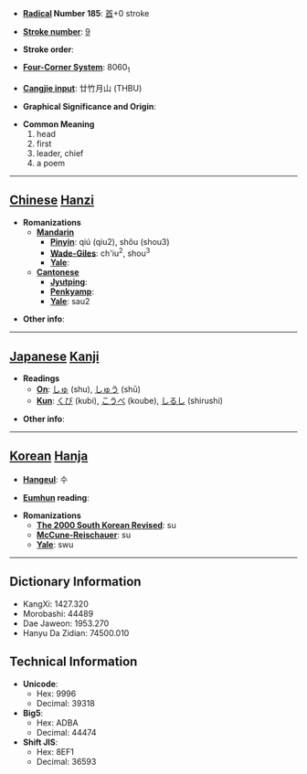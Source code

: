 * '''[[Wiktionary:Chinese radical index| Radical]] Number 185''': [[Wiktionary:Chinese radical index 首|首]]+0 stroke

* '''[[Wiktionary:Chinese total strokes index|Stroke number]]''': [[Wiktionary:Chinese total strokes index 9|9]]

* '''Stroke order''': 

* '''[[Wiktionary:Chinese four corner index|Four-Corner System]]''': 8060<sub>1</sub>

* '''[[Wiktionary:Chinese Cangjie index|Cangjie input]]''': 廿竹月山 (THBU)

* '''Graphical Significance and Origin''': 

* '''Common Meaning'''
*#head
*# first
*# leader, chief
*# a poem


----

== [[Chinese]] [[Hanzi]] ==

* '''Romanizations'''
** '''[[Mandarin]]'''
*** '''[[Pinyin]]''': qiú (qiu2), shǒu (shou3)
*** '''[[Wade-Giles]]''': ch'iu<sup>2</sup>, shou<sup>3</sup>
*** '''[[Yale]]''': 
** '''[[Cantonese]]'''
*** '''[[Jyutping]]''':
*** '''[[Penkyamp]]''': 
*** '''[[Yale]]''': sau2

* '''Other info''': 

----

== [[Japanese]] [[Kanji]] ==

* '''Readings'''
** '''[[On]]''': [[しゅ]] (shu), [[しゅう]] (shū)
** '''[[Kun]]''': [[くび]] (kubi), [[こうべ]] (koube), [[しるし]] (shirushi)

* '''Other info''':  

----

== [[Korean]] [[Hanja]] ==

* '''[[Hangeul]]''': 수

* '''[[Eumhun]] reading''': 

* '''Romanizations'''
** '''[[The 2000 South Korean Revised Romanization|The 2000 South Korean Revised]]''': su
** '''[[McCune-Reischauer]]''': su
** '''[[Yale]]''': swu

----

== Dictionary Information ==

* KangXi: 1427.320
* Morobashi: 44489
* Dae Jaweon: 1953.270
* Hanyu Da Zidian: 74500.010

== Technical Information ==

* '''Unicode''':
** Hex: 9996
** Decimal: 39318
* '''Big5''':
** Hex: ADBA
** Decimal: 44474
* '''Shift JIS''':
** Hex: 8EF1
** Decimal: 36593